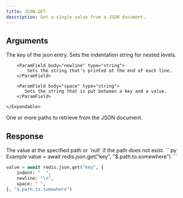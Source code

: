 ```yaml
---
title: JSON.GET
description: Get a single value from a JSON document.
---
```


## Arguments

<ParamField body="key" type="string" required>
  The key of the json entry.
</ParamField>

<ParamField body="options">
    <Expandable>
        <ParamField body="indent" type="string">
            Sets the indentation string for nested levels.
        </ParamField>

        <ParamField body="newline" type="string">
            Sets the string that's printed at the end of each line.
        </ParamField>

        <ParamField body="space" type="string">
           Sets the string that is put between a key and a value.
        </ParamField>

    </Expandable>

</ParamField>

<ParamField body="paths" type="...string[]" default="$">
  One or more paths to retrieve from the JSON document.
</ParamField>

## Response

<ResponseField type="TValue | null" required>
  The value at the specified path or `null` if the path does not exist.
</ResponseField>

<RequestExample>
```py Example
value = await redis.json.get("key", "$.path.to.somewhere")
```

```py With Options
value = await redis.json.get("key", {
    indent: "  ",
    newline: "\n",
    space: " ",
}, "$.path.to.somewhere")
```

</RequestExample>
